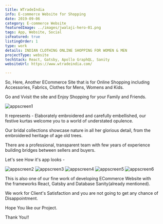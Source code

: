 ```yaml
---
title: WTradeIndia
info: E-commerce Website for Shopping
date: 2019-09-06
category: E-commerce Website
featuredImage: ../images/jwalaji-hero-01.png
tags: App, Website, Social
isFeatured: true
listingOrder: 1
type: work
details: INDIAN CLOTHING ONLINE SHOPPING FOR WOMEN & MEN
projectType: website
techStack: React, Gatsby, Apollo GraphQL, Sanity
websiteUrl: https://www.wtradeindia.com/

---
```


So, Here, Another ECommerce Site that is for Online Shopping including Accessories, Fabrics, Clothes for Mens, Womens and Kids.

Go and Vvisit the site and Enjoy Shopping for your Family and Friends.

![appscreen1](../images/jwalaji-hero-01.png)

It represents - Elaborately embroidered and carefully embellished, our festive kurtas welcome you to a world of understated opulence.

Our bridal collections showcase nature in all her glorious detail, from the embroidered heritage of age old trees.

There are a professional, transparent team with few years of experience building bridges between sellers and buyers.

Let's see How it's app looks - 

![appscreen2](../images/wtrade-app1.jpg)
![appscreen3](../images/wtrade-app2.jpg)
![appscreen4](../images/wtrade-app3.jpg)
![appscreen5](../images/wtrade-app5.jpg)
![appscreen6](../images/wtrade-app6.jpg)

This is also one of our fine work of developing ECommerce Website with the frameworks React, Gatsby and Database Sanity(already mentioned).

We work for Client's Satisfaction and you are not going to get any chance of Disappointment.

Hope You like our Project.

Thank You!!
